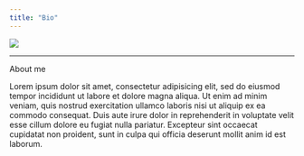 ```yaml
---
title: "Bio"
---
```


<div align="center">
  <img src="images/yd.jpg">
</div>

***

About me

Lorem ipsum dolor sit amet, consectetur adipisicing elit, sed do eiusmod
tempor incididunt ut labore et dolore magna aliqua. Ut enim ad minim veniam,
quis nostrud exercitation ullamco laboris nisi ut aliquip ex ea commodo
consequat. Duis aute irure dolor in reprehenderit in voluptate velit esse
cillum dolore eu fugiat nulla pariatur. Excepteur sint occaecat cupidatat non proident, sunt in culpa qui officia deserunt mollit anim id est laborum.
